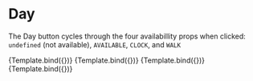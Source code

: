 

<Meta title="Pages/Calendar/Availabillity/Day" component={Day} />


# Day

The Day button cycles through the four availabillity props when clicked:
`undefined` (not available), `AVAILABLE`, `CLOCK`, and `WALK`

<Canvas>
  <Story name="Day" args={{ date: 12 }}>
    {Template.bind({})}
  </Story>
  <Story name="Available" args={{ date: 12, type: "AVAILABLE" }}>
    {Template.bind({})}
  </Story>
  <Story name="Clock" args={{ date: 12, type: "CLOCK" }}>
    {Template.bind({})}
  </Story>
  <Story name="Walk" args={{ date: 12, type: "WALK" }}>
    {Template.bind({})}
  </Story>
</Canvas>
